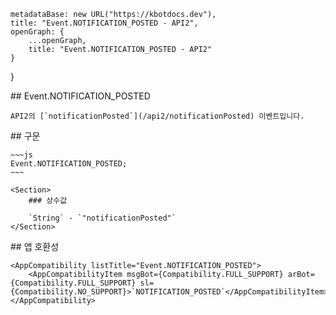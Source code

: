 
    metadataBase: new URL("https://kbotdocs.dev"),
    title: "Event.NOTIFICATION_POSTED - API2",
    openGraph: {
        ...openGraph,
        title: "Event.NOTIFICATION_POSTED - API2"
    }
}

<Section>
    ## Event.NOTIFICATION_POSTED

    API2의 [`notificationPosted`](/api2/notificationPosted) 이벤트입니다.
</Section>
<Section>
    ## 구문

    ~~~js
    Event.NOTIFICATION_POSTED;
    ~~~

    <Section>
        ### 상수값

        `String` - `"notificationPosted"`
    </Section>
</Section>
<Section>
    ## 앱 호환성

    <AppCompatibility listTitle="Event.NOTIFICATION_POSTED">
        <AppCompatibilityItem msgBot={Compatibility.FULL_SUPPORT} arBot={Compatibility.FULL_SUPPORT} sl={Compatibility.NO_SUPPORT}>`NOTIFICATION_POSTED`</AppCompatibilityItem>
    </AppCompatibility>
</Section>